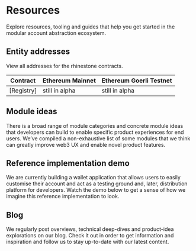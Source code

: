 # Resources

Explore resources, tooling and guides that help you get started in the modular account abstraction ecosystem.

## Entity addresses

View all addresses for the rhinestone contracts.

<Tabs>
	<TabItem label="Ethereum">
		<table>
			<thead>
				<tr>
					<th>Contract</th>
					<th>Ethereum Mainnet</th>
					<th>Ethereum Goerli Testnet</th>
				</tr>
			</thead>
			<tbody>
				<tr>
					<td className="align-middle">[Registry]</td>
					<td className="align-middle">still in alpha</td>
					<td className="align-middle">still in alpha</td>
				</tr>
			</tbody>
		</table>
	</TabItem>
</Tabs>

## Module ideas

There is a broad range of module categories and concrete module ideas that developers can build to enable specific product experiences for end users. We’ve compiled a non-exhaustive list of some modules that we think can greatly improve web3 UX and enable novel product features.

## Reference implementation demo

We are currently building a wallet application that allows users to easily customise their account and act as a testing ground and, later, distribution platform for developers. Watch the demo below to get a sense of how we imagine this reference implementation to look.

## Blog

We regularly post overviews, technical deep-dives and product-idea explorations on our blog. Check it out in order to get information and inspiration and follow us to stay up-to-date with our latest content.

[comment]: <Resources />
